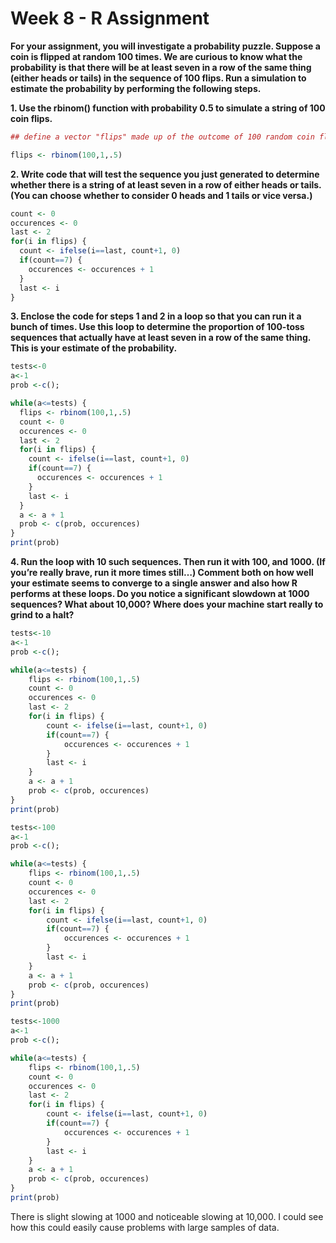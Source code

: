 Week 8 - R Assignment
========================================================

**For your assignment, you will investigate a probability puzzle. Suppose a coin is flipped at random 100 times. We are curious to know what the probability is that there will be at least seven in a row of the same thing (either heads or tails) in the sequence of 100 flips. Run a simulation to estimate the probability by performing the following steps.**

**1. Use the rbinom() function with probability 0.5 to simulate a string of 100 coin flips.** 

``` r

## define a vector "flips" made up of the outcome of 100 random coin flips with each 0 representing an outcome of "tails" and each 1 representing an outcome of "heads"

flips <- rbinom(100,1,.5)

```

**2. Write code that will test the sequence you just generated to determine whether there is a string of at least seven in a row of either heads or tails. (You can choose whether to consider 0 heads and 1 tails or vice versa.)**

``` r
count <- 0
occurences <- 0
last <- 2
for(i in flips) {
  count <- ifelse(i==last, count+1, 0)
  if(count==7) {
    occurences <- occurences + 1
  }
  last <- i
}


```

**3. Enclose the code for steps 1 and 2 in a loop so that you can run it a bunch of times. Use this loop to determine the proportion of 100-toss sequences that actually have at least seven in a row of the same thing. This is your estimate of the probability.** 

``` r
tests<-0
a<-1
prob <-c();

while(a<=tests) {
  flips <- rbinom(100,1,.5)
  count <- 0
  occurences <- 0
  last <- 2
  for(i in flips) {
    count <- ifelse(i==last, count+1, 0)
    if(count==7) {
      occurences <- occurences + 1
    }
    last <- i
  }
  a <- a + 1
  prob <- c(prob, occurences)
}
print(prob)
```

**4. Run the loop with 10 such sequences. Then run it with 100, and 1000. (If you're really brave, run it more times still...) Comment both on how well your estimate seems to converge to a single answer and also how R performs at these loops. Do you notice a significant slowdown at 1000 sequences? What about 10,000? Where does your machine start really to grind to a halt?** 

``` r
tests<-10
a<-1
prob <-c();

while(a<=tests) {
    flips <- rbinom(100,1,.5)
    count <- 0
    occurences <- 0
    last <- 2
    for(i in flips) {
        count <- ifelse(i==last, count+1, 0)
        if(count==7) {
            occurences <- occurences + 1
        }
        last <- i
    }
    a <- a + 1
    prob <- c(prob, occurences)
}
print(prob)

tests<-100
a<-1
prob <-c();

while(a<=tests) {
    flips <- rbinom(100,1,.5)
    count <- 0
    occurences <- 0
    last <- 2
    for(i in flips) {
        count <- ifelse(i==last, count+1, 0)
        if(count==7) {
            occurences <- occurences + 1
        }
        last <- i
    }
    a <- a + 1
    prob <- c(prob, occurences)
}
print(prob)

tests<-1000
a<-1
prob <-c();

while(a<=tests) {
    flips <- rbinom(100,1,.5)
    count <- 0
    occurences <- 0
    last <- 2
    for(i in flips) {
        count <- ifelse(i==last, count+1, 0)
        if(count==7) {
            occurences <- occurences + 1
        }
        last <- i
    }
    a <- a + 1
    prob <- c(prob, occurences)
}
print(prob)
```

There is slight slowing at 1000 and noticeable slowing at 10,000. I could see how this could easily cause problems with large samples of data.